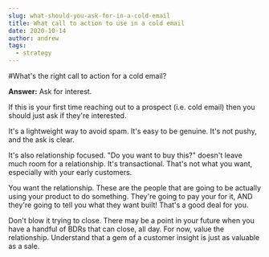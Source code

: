 ```yaml
---
slug: what-should-you-ask-for-in-a-cold-email
title: What call to action to use in a cold email
date: 2020-10-14
author: andrew
tags:
  - strategy
---
```

#What's the right call to action for a cold email?

**Answer:** Ask for interest. 

If this is your first time reaching out to a prospect (i.e. cold email) then you should just ask if they're interested. 

It's a lightweight way to avoid spam. It's easy to be genuine. It's not pushy, and the ask is clear. 

It's also relationship focused. "Do you want to buy this?" doesn't leave much room for a relationship. It's transactional. That's not what you want, especially with your early customers. 

You want the relationship. These are the people that are going to be actually using your product to do something. They're going to pay your for it, AND they're going to tell you what they want built! That's a good deal for you. 

Don't blow it trying to close. There may be a point in your future when you have a handful of BDRs that can close, all day. For now, value the relationship. Understand that a gem of a customer insight is just as valuable as a sale.